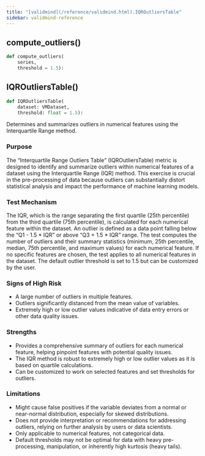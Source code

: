 ```yaml
---
title: "[validmind](/reference/validmind.html).IQROutliersTable"
sidebar: validmind-reference
---
```


## compute_outliers[()]{.muted}

<!-- function.qmd.jinja2 - function signature -->

```python
def compute_outliers(
    series,
    threshold = 1.5):
```

## IQROutliersTable[()]{.muted}

<!-- function.qmd.jinja2 - function signature -->

```python
def IQROutliersTable(
    dataset: VMDataset,
    threshold: float = 1.5):
```

Determines and summarizes outliers in numerical features using the Interquartile Range method.

### Purpose

The "Interquartile Range Outliers Table" (IQROutliersTable) metric is designed to identify and summarize outliers within numerical features of a dataset using the Interquartile Range (IQR) method. This exercise is crucial in the pre-processing of data because outliers can substantially distort statistical analysis and impact the performance of machine learning models.

### Test Mechanism

The IQR, which is the range separating the first quartile (25th percentile) from the third quartile (75th percentile), is calculated for each numerical feature within the dataset. An outlier is defined as a data point falling below the "Q1 - 1.5 * IQR" or above "Q3 + 1.5 * IQR" range. The test computes the number of outliers and their summary statistics (minimum, 25th percentile, median, 75th percentile, and maximum values) for each numerical feature. If no specific features are chosen, the test applies to all numerical features in the dataset. The default outlier threshold is set to 1.5 but can be customized by the user.

### Signs of High Risk

- A large number of outliers in multiple features.
- Outliers significantly distanced from the mean value of variables.
- Extremely high or low outlier values indicative of data entry errors or other data quality issues.

### Strengths

- Provides a comprehensive summary of outliers for each numerical feature, helping pinpoint features with potential quality issues.
- The IQR method is robust to extremely high or low outlier values as it is based on quartile calculations.
- Can be customized to work on selected features and set thresholds for outliers.

### Limitations

- Might cause false positives if the variable deviates from a normal or near-normal distribution, especially for skewed distributions.
- Does not provide interpretation or recommendations for addressing outliers, relying on further analysis by users or data scientists.
- Only applicable to numerical features, not categorical data.
- Default thresholds may not be optimal for data with heavy pre-processing, manipulation, or inherently high kurtosis (heavy tails).
